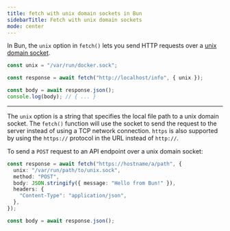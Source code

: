 ---
title: fetch with unix domain sockets in Bun
sidebarTitle: Fetch with unix domain sockets
mode: center
---

In Bun, the `unix` option in `fetch()` lets you send HTTP requests over a [unix domain socket](https://en.wikipedia.org/wiki/Unix_domain_socket).

```ts fetch-unix.ts icon="/icons/typescript.svg"
const unix = "/var/run/docker.sock";

const response = await fetch("http://localhost/info", { unix });

const body = await response.json();
console.log(body); // { ... }
```

---

The `unix` option is a string that specifies the local file path to a unix domain socket. The `fetch()` function will use the socket to send the request to the server instead of using a TCP network connection. `https` is also supported by using the `https://` protocol in the URL instead of `http://`.

To send a `POST` request to an API endpoint over a unix domain socket:

```ts fetch-unix.ts icon="/icons/typescript.svg"
const response = await fetch("https://hostname/a/path", {
  unix: "/var/run/path/to/unix.sock",
  method: "POST",
  body: JSON.stringify({ message: "Hello from Bun!" }),
  headers: {
    "Content-Type": "application/json",
  },
});

const body = await response.json();
```
